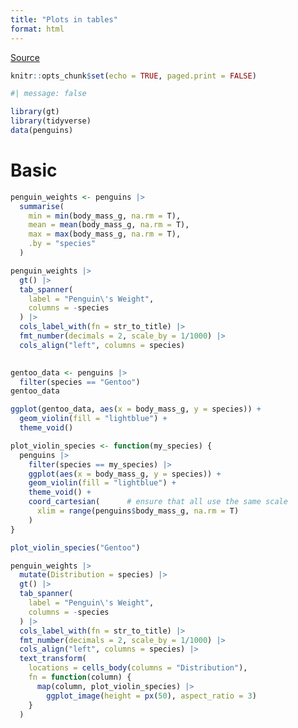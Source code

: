 ```yaml
---
title: "Plots in tables"
format: html
---
```


[Source](https://www.youtube.com/watch?v=qFOFMed18T4)

```r
knitr::opts_chunk$set(echo = TRUE, paged.print = FALSE)
```

```r
#| message: false

library(gt)
library(tidyverse)
data(penguins)
```

# Basic

```r
penguin_weights <- penguins |> 
  summarise(
    min = min(body_mass_g, na.rm = T),
    mean = mean(body_mass_g, na.rm = T),
    max = max(body_mass_g, na.rm = T),
    .by = "species"
  )
```
```r
penguin_weights |> 
  gt() |> 
  tab_spanner(
    label = "Penguin\'s Weight",
    columns = -species
  ) |> 
  cols_label_with(fn = str_to_title) |> 
  fmt_number(decimals = 2, scale_by = 1/1000) |> 
  cols_align("left", columns = species)
  
```

```r
gentoo_data <- penguins |> 
  filter(species == "Gentoo")
gentoo_data
```

```r
ggplot(gentoo_data, aes(x = body_mass_g, y = species)) +
  geom_violin(fill = "lightblue") +
  theme_void()
```

```r
plot_violin_species <- function(my_species) {
  penguins |> 
    filter(species == my_species) |> 
    ggplot(aes(x = body_mass_g, y = species)) +
    geom_violin(fill = "lightblue") +
    theme_void() +
    coord_cartesian(      # ensure that all use the same scale
      xlim = range(penguins$body_mass_g, na.rm = T)
    )
}
```

```r
plot_violin_species("Gentoo")
```

```r
penguin_weights |> 
  mutate(Distribution = species) |> 
  gt() |> 
  tab_spanner(
    label = "Penguin\'s Weight",
    columns = -species
  ) |> 
  cols_label_with(fn = str_to_title) |> 
  fmt_number(decimals = 2, scale_by = 1/1000) |> 
  cols_align("left", columns = species) |> 
  text_transform(
    locations = cells_body(columns = "Distribution"),
    fn = function(column) {
      map(column, plot_violin_species) |> 
        ggplot_image(height = px(50), aspect_ratio = 3)
    }
  )
```


